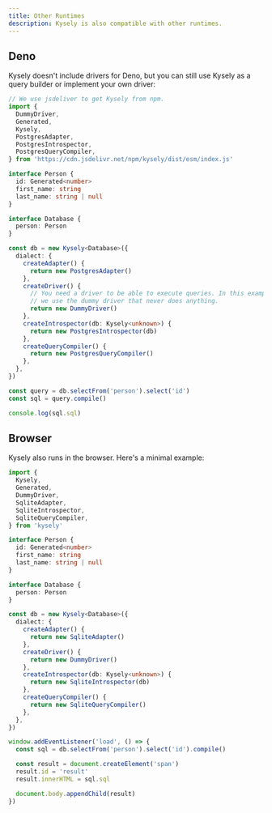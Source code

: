 ```yaml
---
title: Other Runtimes
description: Kysely is also compatible with other runtimes.
---
```


## Deno

Kysely doesn't include drivers for Deno, but you can still use Kysely as a query builder or implement your own driver:

```ts
// We use jsdeliver to get Kysely from npm.
import {
  DummyDriver,
  Generated,
  Kysely,
  PostgresAdapter,
  PostgresIntrospector,
  PostgresQueryCompiler,
} from 'https://cdn.jsdelivr.net/npm/kysely/dist/esm/index.js'

interface Person {
  id: Generated<number>
  first_name: string
  last_name: string | null
}

interface Database {
  person: Person
}

const db = new Kysely<Database>({
  dialect: {
    createAdapter() {
      return new PostgresAdapter()
    },
    createDriver() {
      // You need a driver to be able to execute queries. In this example
      // we use the dummy driver that never does anything.
      return new DummyDriver()
    },
    createIntrospector(db: Kysely<unknown>) {
      return new PostgresIntrospector(db)
    },
    createQueryCompiler() {
      return new PostgresQueryCompiler()
    },
  },
})

const query = db.selectFrom('person').select('id')
const sql = query.compile()

console.log(sql.sql)
```

## Browser

Kysely also runs in the browser. Here's a minimal example:

```ts
import {
  Kysely,
  Generated,
  DummyDriver,
  SqliteAdapter,
  SqliteIntrospector,
  SqliteQueryCompiler,
} from 'kysely'

interface Person {
  id: Generated<number>
  first_name: string
  last_name: string | null
}

interface Database {
  person: Person
}

const db = new Kysely<Database>({
  dialect: {
    createAdapter() {
      return new SqliteAdapter()
    },
    createDriver() {
      return new DummyDriver()
    },
    createIntrospector(db: Kysely<unknown>) {
      return new SqliteIntrospector(db)
    },
    createQueryCompiler() {
      return new SqliteQueryCompiler()
    },
  },
})

window.addEventListener('load', () => {
  const sql = db.selectFrom('person').select('id').compile()

  const result = document.createElement('span')
  result.id = 'result'
  result.innerHTML = sql.sql

  document.body.appendChild(result)
})
```
